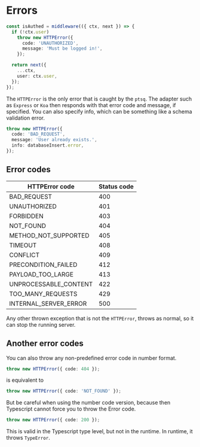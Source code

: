 # Errors

```ts title="server.ts"
const isAuthed = middleware(({ ctx, next }) => {
  if (!ctx.user)
    throw new HTTPError({
      code: 'UNAUTHORIZED',
      message: 'Must be logged in!',
    });

  return next({
    ...ctx,
    user: ctx.user,
  });
});
```

The `HTTPError` is the only error that is caught by the `ptsq`.
The adapter such as `Express` or `Koa` then responds with that error code and message, if specified.
You can also specify info, which can be something like a schema validation error.

```ts
throw new HTTPError({
  code: 'BAD_REQUEST',
  message: 'User already exists.',
  info: databaseInsert.error,
});
```

## Error codes

| HTTPError code        | Status code |
| --------------------- | ----------- |
| BAD_REQUEST           | 400         |
| UNAUTHORIZED          | 401         |
| FORBIDDEN             | 403         |
| NOT_FOUND             | 404         |
| METHOD_NOT_SUPPORTED  | 405         |
| TIMEOUT               | 408         |
| CONFLICT              | 409         |
| PRECONDITION_FAILED   | 412         |
| PAYLOAD_TOO_LARGE     | 413         |
| UNPROCESSABLE_CONTENT | 422         |
| TOO_MANY_REQUESTS     | 429         |
| INTERNAL_SERVER_ERROR | 500         |

Any other thrown exception that is not the `HTTPError`, throws as normal, so it can stop the running server.

## Another error codes

You can also throw any non-predefined error code in number format.

```ts
throw new HTTPError({ code: 404 });
```

is equivalent to

```ts
throw new HTTPError({ code: 'NOT_FOUND' });
```

But be careful when using the number code version, because then Typescript cannot force you to throw the Error code.

```ts
throw new HTTPError({ code: 200 });
```

This is valid in the Typescript type level, but not in the runtime. In runtime, it throws `TypeError`.
